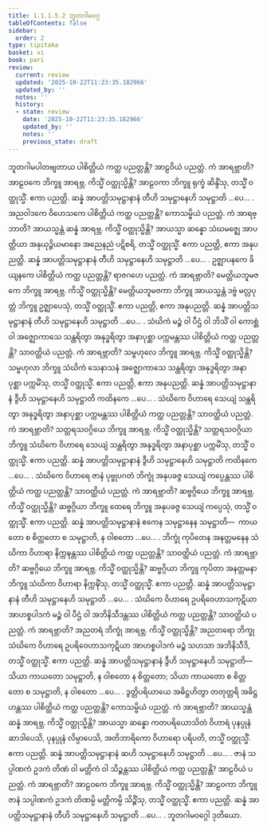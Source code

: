 ```yaml
---
title: 1.1.1.5.2 ဘူတဂါမဝဂ္ဂ
tableOfContents: false
sidebar:
  order: 2
type: tipitaka
basket: vi
book: pari
review:
  current: review
  updated: '2025-10-22T11:23:35.182966'
  updated_by: ''
  notes: ''
  history:
  - state: review
    date: '2025-10-22T11:23:35.182966'
    updated_by: ''
    notes: ''
    previous_state: draft
---
```



<ReviewStatus review={frontmatter.review} showDetails={true} />

<HypothesisAnnotation frontmatter={frontmatter} />

<DynamicBreadcrumb />

<Division number="64" book="pari" e="ch" v="5" p="24">

<Paragraph number="130" book="pari">
ဘူတဂါမပါတဗျတာယ ပါစိတ္တိယံ ကတ္ထ ပညတ္တန္တိ? အာဠဝိယံ ပညတ္တံ. ကံ အာရဗ္ဘာတိ? အာဠဝကေ ဘိက္ခူ အာရဗ္ဘ. ကိသ္မိံ ဝတ္ထုသ္မိန္တိ? အာဠဝကာ ဘိက္ခူ ရုက္ခံ ဆိန္ဒိံသု, တသ္မိံ ဝတ္ထုသ္မိံ. ဧကာ ပညတ္တိ. ဆန္နံ အာပတ္တိသမုဋ္ဌာနာနံ တီဟိ သမုဋ္ဌာနေဟိ သမုဋ္ဌာတိ …ပေ… .
</Paragraph>

</Division>
<Division number="65" book="pari" e="ch" v="5" p="24">

<Paragraph number="131" book="pari">
အညဝါဒကေ ဝိဟေသကေ ပါစိတ္တိယံ ကတ္ထ ပညတ္တန္တိ? ကောသမ္ဗိယံ ပညတ္တံ. ကံ အာရဗ္ဘာတိ? အာယသ္မန္တံ ဆန္နံ အာရဗ္ဘ. ကိသ္မိံ ဝတ္ထုသ္မိန္တိ? အာယသ္မာ ဆန္နော သံဃမဇ္ဈေ အာပတ္တိယာ အနုယုဉ္ဇိယမာနော အညေနညံ ပဋိစရိ, တသ္မိံ ဝတ္ထုသ္မိံ. ဧကာ ပညတ္တိ, ဧကာ အနုပညတ္တိ. ဆန္နံ အာပတ္တိသမုဋ္ဌာနာနံ တီဟိ သမုဋ္ဌာနေဟိ သမုဋ္ဌာတိ …ပေ… .
</Paragraph>

</Division>
<Division number="66" book="pari" e="ch" v="5" p="24">

<Paragraph number="132" book="pari">
ဥဇ္ဈာပနကေ ခိယျနကေ ပါစိတ္တိယံ ကတ္ထ ပညတ္တန္တိ? ရာဇဂဟေ ပညတ္တံ. ကံ အာရဗ္ဘာတိ? မေတ္တိယဘူမဇကေ ဘိက္ခူ အာရဗ္ဘ. ကိသ္မိံ ဝတ္ထုသ္မိန္တိ? မေတ္တိယဘူမဇကာ ဘိက္ခူ အာယသ္မန္တံ ဒဗ္ဗံ မလ္လပုတ္တံ ဘိက္ခူ ဥဇ္ဈာပေသုံ, တသ္မိံ ဝတ္ထုသ္မိံ. ဧကာ ပညတ္တိ, ဧကာ အနုပညတ္တိ. ဆန္နံ အာပတ္တိသမုဋ္ဌာနာနံ တီဟိ သမုဋ္ဌာနေဟိ သမုဋ္ဌာတိ …ပေ… .
</Paragraph>

</Division>
<Division number="67" book="pari" e="ch" v="5" p="24">

<Paragraph number="133" book="pari">
သံဃိကံ မဉ္စံ ဝါ ပီဌံ ဝါ ဘိသိံ ဝါ ကောစ္ဆံ ဝါ အဇ္ဈောကာသေ သန္ထရိတွာ အနုဒ္ဓရိတွာ အနာပုစ္ဆာ ပက္ကမန္တဿ ပါစိတ္တိယံ ကတ္ထ ပညတ္တန္တိ? သာဝတ္ထိယံ ပညတ္တံ. ကံ အာရဗ္ဘာတိ? သမ္ဗဟုလေ ဘိက္ခူ အာရဗ္ဘ. ကိသ္မိံ ဝတ္ထုသ္မိန္တိ? သမ္ဗဟုလာ ဘိက္ခူ သံဃိကံ သေနာသနံ အဇ္ဈောကာသေ သန္ထရိတွာ အနုဒ္ဓရိတွာ အနာပုစ္ဆာ ပက္ကမိံသု, တသ္မိံ ဝတ္ထုသ္မိံ. ဧကာ ပညတ္တိ, ဧကာ အနုပညတ္တိ. ဆန္နံ အာပတ္တိသမုဋ္ဌာနာနံ ဒွီဟိ သမုဋ္ဌာနေဟိ သမုဋ္ဌာတိ ကထိနကေ …ပေ… .
</Paragraph>

</Division>
<Division number="68" book="pari" e="ch" v="5" p="25">

<Paragraph number="134" book="pari">
သံဃိကေ ဝိဟာရေ သေယျံ သန္ထရိတွာ အနုဒ္ဓရိတွာ အနာပုစ္ဆာ ပက္ကမန္တဿ ပါစိတ္တိယံ ကတ္ထ ပညတ္တန္တိ? သာဝတ္ထိယံ ပညတ္တံ. ကံ အာရဗ္ဘာတိ? သတ္တရသဝဂ္ဂိယေ ဘိက္ခူ အာရဗ္ဘ. ကိသ္မိံ ဝတ္ထုသ္မိန္တိ? သတ္တရသဝဂ္ဂိယာ ဘိက္ခူ သံဃိကေ ဝိဟာရေ သေယျံ သန္ထရိတွာ အနုဒ္ဓရိတွာ အနာပုစ္ဆာ ပက္ကမိံသု, တသ္မိံ ဝတ္ထုသ္မိံ. ဧကာ ပညတ္တိ. ဆန္နံ အာပတ္တိသမုဋ္ဌာနာနံ ဒွီဟိ သမုဋ္ဌာနေဟိ သမုဋ္ဌာတိ ကထိနကေ …ပေ… .
</Paragraph>

</Division>
<Division number="69" book="pari" e="ch" v="5" p="25">

<Paragraph number="135" book="pari">
သံဃိကေ ဝိဟာရေ ဇာနံ ပုဗ္ဗုပဂတံ ဘိက္ခုံ အနုပခဇ္ဇ သေယျံ ကပ္ပေန္တဿ ပါစိတ္တိယံ ကတ္ထ ပညတ္တန္တိ? သာဝတ္ထိယံ ပညတ္တံ. ကံ အာရဗ္ဘာတိ? ဆဗ္ဗဂ္ဂိယေ ဘိက္ခူ အာရဗ္ဘ. ကိသ္မိံ ဝတ္ထုသ္မိန္တိ? ဆဗ္ဗဂ္ဂိယာ ဘိက္ခူ ထေရေ ဘိက္ခူ အနုပခဇ္ဇ သေယျံ ကပ္ပေသုံ, တသ္မိံ ဝတ္ထုသ္မိံ. ဧကာ ပညတ္တိ. ဆန္နံ အာပတ္တိသမုဋ္ဌာနာနံ ဧကေန သမုဋ္ဌာနေန သမုဋ္ဌာတိ—  ကာယတော စ စိတ္တတော စ သမုဋ္ဌာတိ, န ဝါစတော …ပေ… .
</Paragraph>

</Division>
<Division number="70" book="pari" e="ch" v="5" p="25">

<Paragraph number="136" book="pari">
ဘိက္ခုံ ကုပိတေန အနတ္တမနေန သံဃိကာ ဝိဟာရာ နိက္ကဍ္ဎန္တဿ ပါစိတ္တိယံ ကတ္ထ ပညတ္တန္တိ? သာဝတ္ထိယံ ပညတ္တံ. ကံ အာရဗ္ဘာတိ? ဆဗ္ဗဂ္ဂိယေ ဘိက္ခူ အာရဗ္ဘ. ကိသ္မိံ ဝတ္ထုသ္မိန္တိ? ဆဗ္ဗဂ္ဂိယာ ဘိက္ခူ ကုပိတာ အနတ္တမနာ ဘိက္ခူ သံဃိကာ ဝိဟာရာ နိက္ကဍ္ဎိံသု, တသ္မိံ ဝတ္ထုသ္မိံ. ဧကာ ပညတ္တိ. ဆန္နံ အာပတ္တိသမုဋ္ဌာနာနံ တီဟိ သမုဋ္ဌာနေဟိ သမုဋ္ဌာတိ …ပေ… .
</Paragraph>

</Division>
<Division number="71" book="pari" e="ch" v="5" p="25">

<Paragraph number="137" book="pari">
သံဃိကေ ဝိဟာရေ ဥပရိဝေဟာသကုဋိယာ အာဟစ္စပါဒကံ မဉ္စံ ဝါ ပီဌံ ဝါ အဘိနိသီဒန္တဿ ပါစိတ္တိယံ ကတ္ထ ပညတ္တန္တိ? သာဝတ္ထိယံ ပညတ္တံ. ကံ အာရဗ္ဘာတိ? အညတရံ ဘိက္ခုံ အာရဗ္ဘ. ကိသ္မိံ ဝတ္ထုသ္မိန္တိ? အညတရော ဘိက္ခု သံဃိကေ ဝိဟာရေ ဥပရိဝေဟာသကုဋိယာ အာဟစ္စပါဒကံ မဉ္စံ သဟသာ အဘိနိသီဒိ, တသ္မိံ ဝတ္ထုသ္မိံ. ဧကာ ပညတ္တိ. ဆန္နံ အာပတ္တိသမုဋ္ဌာနာနံ ဒွီဟိ သမုဋ္ဌာနေဟိ သမုဋ္ဌာတိ—  သိယာ ကာယတော သမုဋ္ဌာတိ, န ဝါစတော န စိတ္တတော; သိယာ ကာယတော စ စိတ္တတော စ သမုဋ္ဌာတိ, န ဝါစတော …ပေ… .
</Paragraph>

</Division>
<Division number="72" book="pari" e="ch" v="5" p="25">

<Paragraph number="138" book="pari">
ဒွတ္တိပရိယာယေ အဓိဋ္ဌဟိတွာ တတုတ္တရိ အဓိဋ္ဌဟန္တဿ ပါစိတ္တိယံ ကတ္ထ ပညတ္တန္တိ? ကောသမ္ဗိယံ ပညတ္တံ. ကံ အာရဗ္ဘာတိ? အာယသ္မန္တံ ဆန္နံ အာရဗ္ဘ. ကိသ္မိံ ဝတ္ထုသ္မိန္တိ? အာယသ္မာ ဆန္နော ကတပရိယောသိတံ ဝိဟာရံ ပုနပ္ပုနံ ဆာဒါပေသိ, ပုနပ္ပုနံ လိမ္ပာပေသိ, အတိဘာရိကော ဝိဟာရော ပရိပတိ, တသ္မိံ ဝတ္ထုသ္မိံ. ဧကာ ပညတ္တိ. ဆန္နံ အာပတ္တိသမုဋ္ဌာနာနံ ဆဟိ သမုဋ္ဌာနေဟိ သမုဋ္ဌာတိ …ပေ… .
</Paragraph>

</Division>
<Division number="73" book="pari" e="ch" v="5" p="26">

<Paragraph number="139" book="pari">
ဇာနံ သပ္ပါဏကံ ဥဒကံ တိဏံ ဝါ မတ္တိကံ ဝါ သိဉ္စန္တဿ ပါစိတ္တိယံ ကတ္ထ ပညတ္တန္တိ? အာဠဝိယံ ပညတ္တံ. ကံ အာရဗ္ဘာတိ? အာဠဝကေ ဘိက္ခူ အာရဗ္ဘ. ကိသ္မိံ ဝတ္ထုသ္မိန္တိ? အာဠဝကာ ဘိက္ခူ ဇာနံ သပ္ပါဏကံ ဥဒကံ တိဏမ္ပိ မတ္တိကမ္ပိ သိဉ္စိံသု, တသ္မိံ ဝတ္ထုသ္မိံ. ဧကာ ပညတ္တိ. ဆန္နံ အာပတ္တိသမုဋ္ဌာနာနံ တီဟိ သမုဋ္ဌာနေဟိ သမုဋ္ဌာတိ …ပေ… .

</Paragraph>
</Division>

<Paragraph number="140" type="center" book="pari">
ဘူတဂါမဝဂ္ဂေါ ဒုတိယော.
</Paragraph>